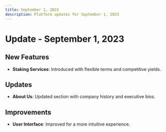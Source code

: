 ```yaml
---
title: September 1, 2023
description: Platform updates for September 1, 2023
---
```



# Update - September 1, 2023

## New Features
- **Staking Services**: Introduced with flexible terms and competitive yields.

## Updates
- **About Us**: Updated section with company history and executive bios.

## Improvements
- **User Interface**: Improved for a more intuitive experience.